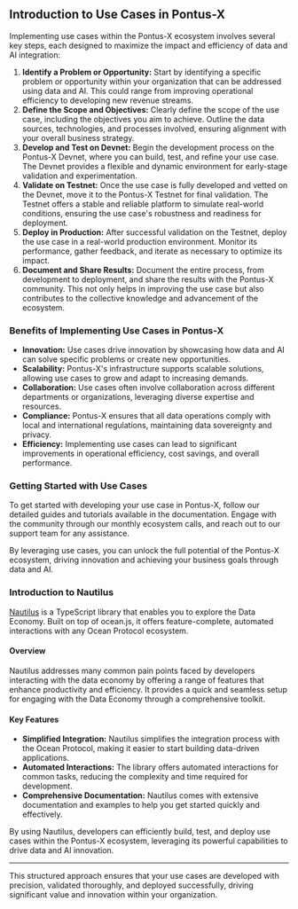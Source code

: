 ## Introduction to Use Cases in Pontus-X

Implementing use cases within the Pontus-X ecosystem involves several key steps, each designed to maximize the impact and efficiency of data and AI integration:

1. **Identify a Problem or Opportunity:** Start by identifying a specific problem or opportunity within your organization that can be addressed using data and AI. This could range from improving operational efficiency to developing new revenue streams.
2. **Define the Scope and Objectives:** Clearly define the scope of the use case, including the objectives you aim to achieve. Outline the data sources, technologies, and processes involved, ensuring alignment with your overall business strategy.
3. **Develop and Test on Devnet:** Begin the development process on the Pontus-X Devnet, where you can build, test, and refine your use case. The Devnet provides a flexible and dynamic environment for early-stage validation and experimentation.
4. **Validate on Testnet:** Once the use case is fully developed and vetted on the Devnet, move it to the Pontus-X Testnet for final validation. The Testnet offers a stable and reliable platform to simulate real-world conditions, ensuring the use case's robustness and readiness for deployment.
5. **Deploy in Production:** After successful validation on the Testnet, deploy the use case in a real-world production environment. Monitor its performance, gather feedback, and iterate as necessary to optimize its impact.
6. **Document and Share Results:** Document the entire process, from development to deployment, and share the results with the Pontus-X community. This not only helps in improving the use case but also contributes to the collective knowledge and advancement of the ecosystem.

### Benefits of Implementing Use Cases in Pontus-X

- **Innovation:** Use cases drive innovation by showcasing how data and AI can solve specific problems or create new opportunities.
- **Scalability:** Pontus-X's infrastructure supports scalable solutions, allowing use cases to grow and adapt to increasing demands.
- **Collaboration:** Use cases often involve collaboration across different departments or organizations, leveraging diverse expertise and resources.
- **Compliance:** Pontus-X ensures that all data operations comply with local and international regulations, maintaining data sovereignty and privacy.
- **Efficiency:** Implementing use cases can lead to significant improvements in operational efficiency, cost savings, and overall performance.

### Getting Started with Use Cases

To get started with developing your use case in Pontus-X, follow our detailed guides and tutorials available in the documentation. Engage with the community through our monthly ecosystem calls, and reach out to our support team for any assistance.

By leveraging use cases, you can unlock the full potential of the Pontus-X ecosystem, driving innovation and achieving your business goals through data and AI.

### Introduction to Nautilus

[Nautilus](https://nautilus.delta-dao.com/) is a TypeScript library that enables you to explore the Data Economy. Built on top of ocean.js, it offers feature-complete, automated interactions with any Ocean Protocol ecosystem.

#### Overview

Nautilus addresses many common pain points faced by developers interacting with the data economy by offering a range of features that enhance productivity and efficiency. It provides a quick and seamless setup for engaging with the Data Economy through a comprehensive toolkit.

#### Key Features

- **Simplified Integration:** Nautilus simplifies the integration process with the Ocean Protocol, making it easier to start building data-driven applications.
- **Automated Interactions:** The library offers automated interactions for common tasks, reducing the complexity and time required for development.
- **Comprehensive Documentation:** Nautilus comes with extensive documentation and examples to help you get started quickly and effectively.

By using Nautilus, developers can efficiently build, test, and deploy use cases within the Pontus-X ecosystem, leveraging its powerful capabilities to drive data and AI innovation.

---

This structured approach ensures that your use cases are developed with precision, validated thoroughly, and deployed successfully, driving significant value and innovation within your organization.
